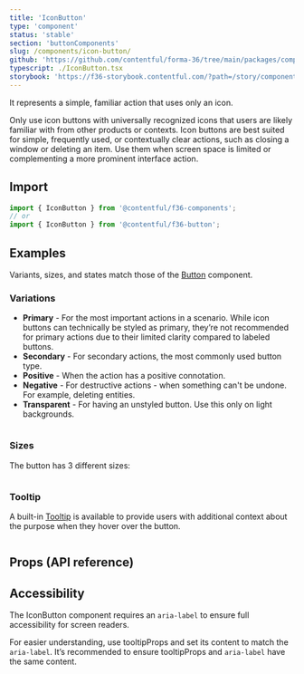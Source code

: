 ```yaml
---
title: 'IconButton'
type: 'component'
status: 'stable'
section: 'buttonComponents'
slug: /components/icon-button/
github: 'https://github.com/contentful/forma-36/tree/main/packages/components/button/src/IconButton'
typescript: ./IconButton.tsx
storybook: 'https://f36-storybook.contentful.com/?path=/story/components-button-iconbutton--basic'
---
```


It represents a simple, familiar action that uses only an icon.

Only use icon buttons with universally recognized icons that users are likely familiar with from other products or contexts. Icon buttons are best suited for simple, frequently used, or contextually clear actions, such as closing a window or deleting an item. Use them when screen space is limited or complementing a more prominent interface action.

## Import

```js static=true
import { IconButton } from '@contentful/f36-components';
// or
import { IconButton } from '@contentful/f36-button';
```

## Examples

Variants, sizes, and states match those of the [Button](./button) component.

### Variations

- **Primary** - For the most important actions in a scenario. While icon buttons can technically be styled as primary, they’re not recommended for primary actions due to their limited clarity compared to labeled buttons.
- **Secondary** - For secondary actions, the most commonly used button type.
- **Positive** - When the action has a positive connotation.
- **Negative** - For destructive actions - when something can't be undone. For example, deleting entities.
- **Transparent** - For having an unstyled button. Use this only on light backgrounds.

```jsx file=../../examples/IconButtonVariationsExample.tsx

```

### Sizes

The button has 3 different sizes:

```jsx file=../../examples/IconButtonSizesExample.tsx

```

### Tooltip

A built-in [Tooltip](./tooltip) is available to provide users with additional context about the purpose when they hover over the button.

```jsx file=../../examples/IconButtonTooltipExample.tsx

```

## Props (API reference)

<PropsTable of="IconButton" />

## Accessibility

The IconButton component requires an `aria-label` to ensure full accessibility for screen readers.

For easier understanding, use tooltipProps and set its content to match the `aria-label`. It’s recommended to ensure tooltipProps and `aria-label` have the same content.
